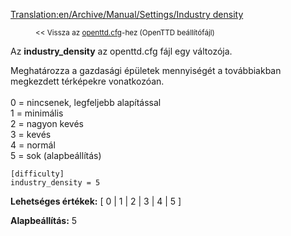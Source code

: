 [[Translation:en/Archive/Manual/Settings/Industry density]]

:<small><< Vissza az [[hu/openttd.cfg|openttd.cfg]]-hez (OpenTTD beállítófájl)</small>

Az '''industry_density''' az openttd.cfg fájl egy változója.

Meghatározza a gazdasági épületek mennyiségét a továbbiakban megkezdett térképekre vonatkozóan.<br><br>
0 = nincsenek, legfeljebb alapítással<br>
1 = minimális<br>
2 = nagyon kevés<br>
3 = kevés<br>
4 = normál<br>
5 = sok (alapbeállítás)<br>
<pre>
[difficulty]
industry_density = 5
</pre>

'''Lehetséges értékek:''' [ 0 | 1 | 2 | 3 | 4 | 5 ]

'''Alapbeállítás:''' 5